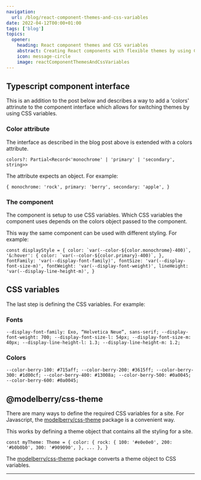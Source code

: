 ```yaml
---
navigation:
  url: /blog/react-component-themes-and-css-variables
date: 2022-04-12T00:00+01:00
tags: ['blog']
topics:
  opener:
    heading: React component themes and CSS variables
    abstract: Creating React components with flexible themes by using CSS variables.
    icon: message-circle
    image: reactComponentThemesAndCssVariables
---
```


## Typescript component interface

This is an addition to the post below and describes a way to add a 'colors'
attrinute to the component interface which allows for switching themes by using
CSS variables.

### Color attribute

The interface as described in the blog post above is extended with a colors
attribute.

`colors?: Partial<Record<'monochrome' | 'primary' | 'secondary', string>>`

The attribute expects an object. For example:

`{ monochrome: 'rock', primary: 'berry', secondary: 'apple', }`

### The component

The component is setup to use CSS variables. Which CSS variables the component
uses depends on the colors object passed to the component.

This way the same component can be used with different styling. For example:

`` const displayStyle = { color: `var(--color-${color.monochrome}-400)`,
'&:hover': { color: `var(--color-${color.primary}-400)`, }, fontFamily:
'var(--display-font-family)', fontSize: 'var(--display-font-size-m)',
fontWeight: 'var(--display-font-weight)', lineHeight:
'var(--display-line-height-m)', } ``

## CSS variables

The last step is defining the CSS variables. For example:

### Fonts

`--display-font-family: Exo, “Helvetica Neue”, sans-serif;
--display-font-weight: 700; --display-font-size-l: 54px; --display-font-size-m:
40px; --display-line-height-l: 1.3; --display-line-height-m: 1.2;`

### Colors

`--color-berry-100: #715aff; --color-berry-200: #3615ff; --color-berry-300:
#1d00cf; --color-berry-400: #13008a; --color-berry-500: #0a0045;
--color-berry-600: #0a0045;`

## @modelberry/css-theme

There are many ways to define the required CSS variables for a site. For
Javascript, the
[modelberry/css-theme](https://www.npmjs.com/package/@modelberry/css-theme)
package is a convenient way.

This works by defining a theme object that contains all the styling for a site.

`const myTheme: Theme = { color: { rock: { 100: '#e0e0e0', 200: '#b0b0b0', 300:
'#909090', }, ... }, }`

The [modelberry/css-theme](https://www.npmjs.com/package/@modelberry/css-theme)
package converts a theme object to CSS variables.

---
